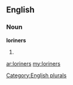 ==English==

===Noun===
'''loriners'''

# {{plural of|[[loriner]]}}

[[Category:English plurals]]

[[ar:loriners]]
[[my:loriners]]
